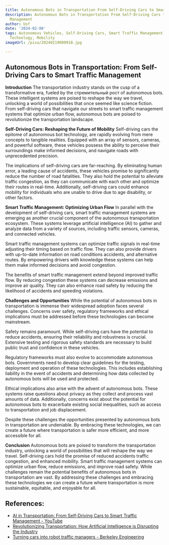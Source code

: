 ```yaml
---
title: Autonomous Bots in Transportation From Self-Driving Cars to Smart Traffic Management
description: Autonomous Bots in Transportation From Self-Driving Cars to Smart Traffic
  Management
author: Usf
date: '2024-02-08'
tags: Autonomous Vehicles, Self-Driving Cars, Smart Traffic Management, Transportation,
  Technology, Mobility
imageUrl: /pixa/20240219080918.jpg

---
```

##  Autonomous Bots in Transportation: From Self-Driving Cars  to Smart Traffic Management

**Introduction**
The transportation industry stands on the cusp  of a  transformative  era,  fueled by the  стремительный  рост of autonomous bots. These intelligent systems are poised to reshape the way we travel, unlocking a world of possibilities that once seemed like science fiction. From self-driving cars that navigate our streets to smart traffic management  systems that optimize urban  flow, autonomous bots are poised to revolutionize the transportation landscape.

**Self-Driving Cars: Reshaping the Future of Mobility**
Self-driving cars the epitome of autonomous bot technology, are rapidly evolving from mere concepts to tangible realities. Equipped with an array of sensors, cameras, and powerful software, these  vehicles  possess the ability  to perceive their  surroundings make informed decisions,  and navigate roads with unprecedented precision.

The implications of self-driving cars are far-reaching. By eliminating  human error, a leading cause of accidents, these vehicles promise to significantly reduce the number of road fatalities. They also hold the potential  to alleviate traffic congestion, as they can communicate with each  other and optimize their routes in real-time. Additionally, self-driving cars could enhance mobility for individuals who are unable to drive due to age  disability, or other  factors.

**Smart Traffic Management: Optimizing Urban Flow**
In parallel with the development of self-driving cars, smart traffic management systems are emerging as  another crucial  component of the autonomous transportation ecosystem. These systems leverage  artificial  intelligence (AI) to gather and analyze data  from a variety  of sources, including traffic sensors, cameras,  and connected vehicles.

Smart traffic management  systems can optimize traffic  signals in real-time adjusting their timing based on  traffic flow. They can also provide drivers with up-to-date information on  road conditions accidents, and alternative routes. By empowering drivers with  knowledge these systems can help them make informed decisions and avoid congestion.

The benefits  of smart traffic management extend beyond improved traffic flow. By reducing congestion these systems can decrease emissions and improve air quality.  They can  also enhance road safety by reducing the likelihood of accidents and speeding  violations.

**Challenges and Opportunities**
While the potential of autonomous bots in transportation is  immense their widespread adoption faces several challenges. Concerns over safety, regulatory frameworks and ethical  implications must be addressed before these technologies  can become mainstream.

Safety remains paramount. While self-driving cars have the potential to reduce accidents, ensuring their reliability and robustness is crucial. Extensive testing and rigorous safety standards are necessary to build public trust  and confidence in these vehicles.

Regulatory frameworks must also evolve to accommodate autonomous bots. Governments need to develop clear guidelines  for the testing, deployment and operation of these technologies.  This includes establishing liability in the event of accidents and determining how data collected by autonomous bots will be used and protected.

Ethical  implications also  arise  with the advent of autonomous bots. These systems raise questions about privacy as they collect and process vast amounts of data. Additionally, concerns  exist about the potential for autonomous bots to exacerbate existing social inequalities,  such as access to transportation and job displacement.

Despite these challenges the opportunities presented by autonomous bots in transportation are undeniable. By embracing these technologies, we can create a future where transportation is  safer more  efficient, and more accessible for all.

**Conclusion**
Autonomous bots are poised to transform the transportation industry,  unlocking a world of possibilities that will reshape the way we travel. Self-driving  cars  hold the promise of  reduced  accidents  traffic congestion, and enhanced mobility. Smart traffic management systems can  optimize  urban flow, reduce emissions, and improve road safety. While challenges remain the potential benefits of  autonomous bots in transportation are vast. By addressing these challenges and  embracing these technologies we can create a future where transportation is more sustainable, equitable, and enjoyable for  all.

## References:
- [AI in Transportation: From Self-Driving Cars to Smart Traffic Management - YouTube](https://youtube.com/watch?v=qFxnWKAMQkA)
- [Revolutionizing Transportation: How Artificial Intelligence is Disrupting the Industry](https://moez-62905.medium.com/revolutionizing-transportation-how-artificial-intelligence-is-disrupting-the-industry-4e4f913789b5)
- [Turning cars into robot traffic managers - Berkeley Engineering](https://engineering.berkeley.edu/news/2018/10/turning-cars-into-robot-traffic-managers/)
